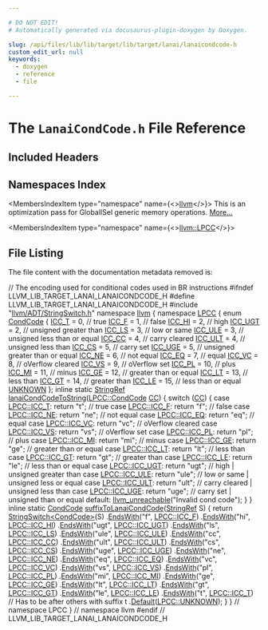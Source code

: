 ```yaml
---

# DO NOT EDIT!
# Automatically generated via docusaurus-plugin-doxygen by Doxygen.

slug: /api/files/lib/lib/target/lib/target/lanai/lanaicondcode-h
custom_edit_url: null
keywords:
  - doxygen
  - reference
  - file

---
```





# The `LanaiCondCode.h` File Reference

<DoxygenPage pluginConfig={pluginConfig}>



## Included Headers

<IncludesList>
<IncludesListItem
  filePath="llvm/ADT/StringSwitch.h"
  permalink="/docs/api/files/include/include/llvm/include/llvm/adt/stringswitch-h"
  isLocal="true" />
</IncludesList>

## Namespaces Index

<MembersIndex>

<MembersIndexItem
  type="namespace"
  name={<><a href="/docs/api/namespaces/llvm">llvm</a></>}>
This is an optimization pass for GlobalISel generic memory operations. <a href="/docs/api/namespaces/llvm/#details">More...</a>
</MembersIndexItem>

<MembersIndexItem
  type="namespace"
  name={<><a href="/docs/api/namespaces/llvm/lpcc">llvm::LPCC</a></>}>
</MembersIndexItem>

</MembersIndex>


## File Listing

The file content with the documentation metadata removed is:

<ProgramListing>

<Link id="l00001" /><CodeLine lineNumber="1"><span class="doxyHighlightComment">// The encoding used for conditional codes used in BR instructions</span></CodeLine>
<Link id="l00002" /><CodeLine lineNumber="2"></CodeLine>
<Link id="l00003" /><CodeLine lineNumber="3"><span class="doxyHighlightPreprocessor">#ifndef LLVM&#95;LIB&#95;TARGET&#95;LANAI&#95;LANAICONDCODE&#95;H</span></CodeLine>
<Link id="l00004" /><CodeLine lineNumber="4"><span class="doxyHighlightPreprocessor">#define LLVM&#95;LIB&#95;TARGET&#95;LANAI&#95;LANAICONDCODE&#95;H</span></CodeLine>
<Link id="l00005" /><CodeLine lineNumber="5"></CodeLine>
<Link id="l00006" /><CodeLine lineNumber="6"><span class="doxyHighlightPreprocessor">#include &quot;<a href="/docs/api/files/include/include/llvm/include/llvm/adt/stringswitch-h">llvm/ADT/StringSwitch.h</a>&quot;</span></CodeLine>
<Link id="l00007" /><CodeLine lineNumber="7"></CodeLine>
<Link id="l00008" /><CodeLine lineNumber="8"><span class="doxyHighlightKeyword">namespace </span><span class="doxyHighlight"><a href="/docs/api/namespaces/llvm">llvm</a> &#123;</span></CodeLine>
<Link id="l00009" /><CodeLine lineNumber="9" lineLink="/docs/api/namespaces/llvm/lpcc"><span class="doxyHighlightKeyword">namespace </span><span class="doxyHighlight"><a href="/docs/api/namespaces/llvm/lpcc">LPCC</a> &#123;</span></CodeLine>
<Link id="l00010" /><CodeLine lineNumber="10" lineLink="/docs/api/namespaces/llvm/lpcc/#a402439560272232a2e241a32dcb19f63"><span class="doxyHighlightKeyword">enum</span><span class="doxyHighlight"> <a href="/docs/api/namespaces/llvm/lpcc/#a402439560272232a2e241a32dcb19f63">CondCode</a> &#123;</span></CodeLine>
<Link id="l00011" /><CodeLine lineNumber="11" lineLink="/docs/api/namespaces/llvm/lpcc/#a402439560272232a2e241a32dcb19f63a8deb801305591326bd46652c46a63af9"><span class="doxyHighlight">  <a href="/docs/api/namespaces/llvm/lpcc/#a402439560272232a2e241a32dcb19f63a8deb801305591326bd46652c46a63af9">ICC&#95;T</a> = 0,   </span><span class="doxyHighlightComment">//  true</span></CodeLine>
<Link id="l00012" /><CodeLine lineNumber="12" lineLink="/docs/api/namespaces/llvm/lpcc/#a402439560272232a2e241a32dcb19f63ae0a7df38f0c12918214e854e6deee51d"><span class="doxyHighlight">  <a href="/docs/api/namespaces/llvm/lpcc/#a402439560272232a2e241a32dcb19f63ae0a7df38f0c12918214e854e6deee51d">ICC&#95;F</a> = 1,   </span><span class="doxyHighlightComment">//  false</span></CodeLine>
<Link id="l00013" /><CodeLine lineNumber="13" lineLink="/docs/api/namespaces/llvm/lpcc/#a402439560272232a2e241a32dcb19f63ac145e413a917503f7a67eb6bc48d04ef"><span class="doxyHighlight">  <a href="/docs/api/namespaces/llvm/lpcc/#a402439560272232a2e241a32dcb19f63ac145e413a917503f7a67eb6bc48d04ef">ICC&#95;HI</a> = 2,  </span><span class="doxyHighlightComment">//  high</span></CodeLine>
<Link id="l00014" /><CodeLine lineNumber="14" lineLink="/docs/api/namespaces/llvm/lpcc/#a402439560272232a2e241a32dcb19f63a2ba53401f8d9a21d6ae2d6a58a1a64c2"><span class="doxyHighlight">  <a href="/docs/api/namespaces/llvm/lpcc/#a402439560272232a2e241a32dcb19f63a2ba53401f8d9a21d6ae2d6a58a1a64c2">ICC&#95;UGT</a> = 2, </span><span class="doxyHighlightComment">//  unsigned greater than</span></CodeLine>
<Link id="l00015" /><CodeLine lineNumber="15" lineLink="/docs/api/namespaces/llvm/lpcc/#a402439560272232a2e241a32dcb19f63addd15e46a2dd7b17ad5f9e1361894c7b"><span class="doxyHighlight">  <a href="/docs/api/namespaces/llvm/lpcc/#a402439560272232a2e241a32dcb19f63addd15e46a2dd7b17ad5f9e1361894c7b">ICC&#95;LS</a> = 3,  </span><span class="doxyHighlightComment">//  low or same</span></CodeLine>
<Link id="l00016" /><CodeLine lineNumber="16" lineLink="/docs/api/namespaces/llvm/lpcc/#a402439560272232a2e241a32dcb19f63a6c9b960377b413c99d31e8967c5ccd5e"><span class="doxyHighlight">  <a href="/docs/api/namespaces/llvm/lpcc/#a402439560272232a2e241a32dcb19f63a6c9b960377b413c99d31e8967c5ccd5e">ICC&#95;ULE</a> = 3, </span><span class="doxyHighlightComment">//  unsigned less than or equal</span></CodeLine>
<Link id="l00017" /><CodeLine lineNumber="17" lineLink="/docs/api/namespaces/llvm/lpcc/#a402439560272232a2e241a32dcb19f63a6b459fb381cd6527b9d3ef42cd9dff94"><span class="doxyHighlight">  <a href="/docs/api/namespaces/llvm/lpcc/#a402439560272232a2e241a32dcb19f63a6b459fb381cd6527b9d3ef42cd9dff94">ICC&#95;CC</a> = 4,  </span><span class="doxyHighlightComment">//  carry cleared</span></CodeLine>
<Link id="l00018" /><CodeLine lineNumber="18" lineLink="/docs/api/namespaces/llvm/lpcc/#a402439560272232a2e241a32dcb19f63ab0124a0d76493ea36ad8a6e026c315fd"><span class="doxyHighlight">  <a href="/docs/api/namespaces/llvm/lpcc/#a402439560272232a2e241a32dcb19f63ab0124a0d76493ea36ad8a6e026c315fd">ICC&#95;ULT</a> = 4, </span><span class="doxyHighlightComment">//  unsigned less than</span></CodeLine>
<Link id="l00019" /><CodeLine lineNumber="19" lineLink="/docs/api/namespaces/llvm/lpcc/#a402439560272232a2e241a32dcb19f63a735741ae657bc89272f0ae7450083955"><span class="doxyHighlight">  <a href="/docs/api/namespaces/llvm/lpcc/#a402439560272232a2e241a32dcb19f63a735741ae657bc89272f0ae7450083955">ICC&#95;CS</a> = 5,  </span><span class="doxyHighlightComment">//  carry set</span></CodeLine>
<Link id="l00020" /><CodeLine lineNumber="20" lineLink="/docs/api/namespaces/llvm/lpcc/#a402439560272232a2e241a32dcb19f63a724e26bce1694b023f3b753479d51a04"><span class="doxyHighlight">  <a href="/docs/api/namespaces/llvm/lpcc/#a402439560272232a2e241a32dcb19f63a724e26bce1694b023f3b753479d51a04">ICC&#95;UGE</a> = 5, </span><span class="doxyHighlightComment">//  unsigned greater than or equal</span></CodeLine>
<Link id="l00021" /><CodeLine lineNumber="21" lineLink="/docs/api/namespaces/llvm/lpcc/#a402439560272232a2e241a32dcb19f63a5f1cb00bb0ede601421beb828a5d4b76"><span class="doxyHighlight">  <a href="/docs/api/namespaces/llvm/lpcc/#a402439560272232a2e241a32dcb19f63a5f1cb00bb0ede601421beb828a5d4b76">ICC&#95;NE</a> = 6,  </span><span class="doxyHighlightComment">//  not equal</span></CodeLine>
<Link id="l00022" /><CodeLine lineNumber="22" lineLink="/docs/api/namespaces/llvm/lpcc/#a402439560272232a2e241a32dcb19f63ad36d0e67aa10b86b18c882bdcaf8b1e6"><span class="doxyHighlight">  <a href="/docs/api/namespaces/llvm/lpcc/#a402439560272232a2e241a32dcb19f63ad36d0e67aa10b86b18c882bdcaf8b1e6">ICC&#95;EQ</a> = 7,  </span><span class="doxyHighlightComment">//  equal</span></CodeLine>
<Link id="l00023" /><CodeLine lineNumber="23" lineLink="/docs/api/namespaces/llvm/lpcc/#a402439560272232a2e241a32dcb19f63ab4b351de10d06667563764f4bde545ba"><span class="doxyHighlight">  <a href="/docs/api/namespaces/llvm/lpcc/#a402439560272232a2e241a32dcb19f63ab4b351de10d06667563764f4bde545ba">ICC&#95;VC</a> = 8,  </span><span class="doxyHighlightComment">//  oVerflow cleared</span></CodeLine>
<Link id="l00024" /><CodeLine lineNumber="24" lineLink="/docs/api/namespaces/llvm/lpcc/#a402439560272232a2e241a32dcb19f63ace781999f382382719a06a2980682289"><span class="doxyHighlight">  <a href="/docs/api/namespaces/llvm/lpcc/#a402439560272232a2e241a32dcb19f63ace781999f382382719a06a2980682289">ICC&#95;VS</a> = 9,  </span><span class="doxyHighlightComment">//  oVerflow set</span></CodeLine>
<Link id="l00025" /><CodeLine lineNumber="25" lineLink="/docs/api/namespaces/llvm/lpcc/#a402439560272232a2e241a32dcb19f63a65ea2278be672ad82bbdd398e55a1385"><span class="doxyHighlight">  <a href="/docs/api/namespaces/llvm/lpcc/#a402439560272232a2e241a32dcb19f63a65ea2278be672ad82bbdd398e55a1385">ICC&#95;PL</a> = 10, </span><span class="doxyHighlightComment">//  plus</span></CodeLine>
<Link id="l00026" /><CodeLine lineNumber="26" lineLink="/docs/api/namespaces/llvm/lpcc/#a402439560272232a2e241a32dcb19f63a815c7346bf7c8148f67f65c435a5b5dc"><span class="doxyHighlight">  <a href="/docs/api/namespaces/llvm/lpcc/#a402439560272232a2e241a32dcb19f63a815c7346bf7c8148f67f65c435a5b5dc">ICC&#95;MI</a> = 11, </span><span class="doxyHighlightComment">//  minus</span></CodeLine>
<Link id="l00027" /><CodeLine lineNumber="27" lineLink="/docs/api/namespaces/llvm/lpcc/#a402439560272232a2e241a32dcb19f63a12652b0d33f1f971dbf5a4fd38bc5aff"><span class="doxyHighlight">  <a href="/docs/api/namespaces/llvm/lpcc/#a402439560272232a2e241a32dcb19f63a12652b0d33f1f971dbf5a4fd38bc5aff">ICC&#95;GE</a> = 12, </span><span class="doxyHighlightComment">//  greater than or equal</span></CodeLine>
<Link id="l00028" /><CodeLine lineNumber="28" lineLink="/docs/api/namespaces/llvm/lpcc/#a402439560272232a2e241a32dcb19f63ad9d53591ae8b91e43083845563944a70"><span class="doxyHighlight">  <a href="/docs/api/namespaces/llvm/lpcc/#a402439560272232a2e241a32dcb19f63ad9d53591ae8b91e43083845563944a70">ICC&#95;LT</a> = 13, </span><span class="doxyHighlightComment">//  less than</span></CodeLine>
<Link id="l00029" /><CodeLine lineNumber="29" lineLink="/docs/api/namespaces/llvm/lpcc/#a402439560272232a2e241a32dcb19f63a593c3982b94c15ee37c1eedae8ad32af"><span class="doxyHighlight">  <a href="/docs/api/namespaces/llvm/lpcc/#a402439560272232a2e241a32dcb19f63a593c3982b94c15ee37c1eedae8ad32af">ICC&#95;GT</a> = 14, </span><span class="doxyHighlightComment">//  greater than</span></CodeLine>
<Link id="l00030" /><CodeLine lineNumber="30" lineLink="/docs/api/namespaces/llvm/lpcc/#a402439560272232a2e241a32dcb19f63a70d686d83ff0b4e0e35b9fb7f58baec2"><span class="doxyHighlight">  <a href="/docs/api/namespaces/llvm/lpcc/#a402439560272232a2e241a32dcb19f63a70d686d83ff0b4e0e35b9fb7f58baec2">ICC&#95;LE</a> = 15, </span><span class="doxyHighlightComment">//  less than or equal</span></CodeLine>
<Link id="l00031" /><CodeLine lineNumber="31" lineLink="/docs/api/namespaces/llvm/lpcc/#a402439560272232a2e241a32dcb19f63aa2b0af36cf77392c4cb0b9d17e06f2ef"><span class="doxyHighlight">  <a href="/docs/api/namespaces/llvm/lpcc/#a402439560272232a2e241a32dcb19f63aa2b0af36cf77392c4cb0b9d17e06f2ef">UNKNOWN</a></span></CodeLine>
<Link id="l00032" /><CodeLine lineNumber="32"><span class="doxyHighlight">&#125;;</span></CodeLine>
<Link id="l00033" /><CodeLine lineNumber="33"></CodeLine>
<Link id="l00034" /><CodeLine lineNumber="34" lineLink="/docs/api/namespaces/llvm/lpcc/#a62d3fc0a526c1cca09194592113edb43"><span class="doxyHighlightKeyword">inline</span><span class="doxyHighlight"> </span><span class="doxyHighlightKeyword">static</span><span class="doxyHighlight"> <a href="/docs/api/classes/llvm/stringref">StringRef</a> <a href="/docs/api/namespaces/llvm/lpcc/#a62d3fc0a526c1cca09194592113edb43">lanaiCondCodeToString</a>(<a href="/docs/api/namespaces/llvm/lpcc/#a402439560272232a2e241a32dcb19f63">LPCC::CondCode</a> <a href="/docs/api/files/lib/lib/target/lib/target/riscv/riscvredundantcopyelimination-cpp/#a77c69067ae8279bc00ab8757731e90d7">CC</a>) &#123;</span></CodeLine>
<Link id="l00035" /><CodeLine lineNumber="35"><span class="doxyHighlight">  </span><span class="doxyHighlightKeywordFlow">switch</span><span class="doxyHighlight"> (<a href="/docs/api/files/lib/lib/target/lib/target/riscv/riscvredundantcopyelimination-cpp/#a77c69067ae8279bc00ab8757731e90d7">CC</a>) &#123;</span></CodeLine>
<Link id="l00036" /><CodeLine lineNumber="36"><span class="doxyHighlight">  </span><span class="doxyHighlightKeywordFlow">case</span><span class="doxyHighlight"> <a href="/docs/api/namespaces/llvm/lpcc/#a402439560272232a2e241a32dcb19f63a8deb801305591326bd46652c46a63af9">LPCC::ICC&#95;T</a>:</span></CodeLine>
<Link id="l00037" /><CodeLine lineNumber="37"><span class="doxyHighlight">    </span><span class="doxyHighlightKeywordFlow">return</span><span class="doxyHighlight"> </span><span class="doxyHighlightStringLiteral">&quot;t&quot;</span><span class="doxyHighlight">; </span><span class="doxyHighlightComment">// true</span></CodeLine>
<Link id="l00038" /><CodeLine lineNumber="38"><span class="doxyHighlight">  </span><span class="doxyHighlightKeywordFlow">case</span><span class="doxyHighlight"> <a href="/docs/api/namespaces/llvm/lpcc/#a402439560272232a2e241a32dcb19f63ae0a7df38f0c12918214e854e6deee51d">LPCC::ICC&#95;F</a>:</span></CodeLine>
<Link id="l00039" /><CodeLine lineNumber="39"><span class="doxyHighlight">    </span><span class="doxyHighlightKeywordFlow">return</span><span class="doxyHighlight"> </span><span class="doxyHighlightStringLiteral">&quot;f&quot;</span><span class="doxyHighlight">; </span><span class="doxyHighlightComment">// false</span></CodeLine>
<Link id="l00040" /><CodeLine lineNumber="40"><span class="doxyHighlight">  </span><span class="doxyHighlightKeywordFlow">case</span><span class="doxyHighlight"> <a href="/docs/api/namespaces/llvm/lpcc/#a402439560272232a2e241a32dcb19f63a5f1cb00bb0ede601421beb828a5d4b76">LPCC::ICC&#95;NE</a>:</span></CodeLine>
<Link id="l00041" /><CodeLine lineNumber="41"><span class="doxyHighlight">    </span><span class="doxyHighlightKeywordFlow">return</span><span class="doxyHighlight"> </span><span class="doxyHighlightStringLiteral">&quot;ne&quot;</span><span class="doxyHighlight">; </span><span class="doxyHighlightComment">// not equal</span></CodeLine>
<Link id="l00042" /><CodeLine lineNumber="42"><span class="doxyHighlight">  </span><span class="doxyHighlightKeywordFlow">case</span><span class="doxyHighlight"> <a href="/docs/api/namespaces/llvm/lpcc/#a402439560272232a2e241a32dcb19f63ad36d0e67aa10b86b18c882bdcaf8b1e6">LPCC::ICC&#95;EQ</a>:</span></CodeLine>
<Link id="l00043" /><CodeLine lineNumber="43"><span class="doxyHighlight">    </span><span class="doxyHighlightKeywordFlow">return</span><span class="doxyHighlight"> </span><span class="doxyHighlightStringLiteral">&quot;eq&quot;</span><span class="doxyHighlight">; </span><span class="doxyHighlightComment">// equal</span></CodeLine>
<Link id="l00044" /><CodeLine lineNumber="44"><span class="doxyHighlight">  </span><span class="doxyHighlightKeywordFlow">case</span><span class="doxyHighlight"> <a href="/docs/api/namespaces/llvm/lpcc/#a402439560272232a2e241a32dcb19f63ab4b351de10d06667563764f4bde545ba">LPCC::ICC&#95;VC</a>:</span></CodeLine>
<Link id="l00045" /><CodeLine lineNumber="45"><span class="doxyHighlight">    </span><span class="doxyHighlightKeywordFlow">return</span><span class="doxyHighlight"> </span><span class="doxyHighlightStringLiteral">&quot;vc&quot;</span><span class="doxyHighlight">; </span><span class="doxyHighlightComment">// oVerflow cleared</span></CodeLine>
<Link id="l00046" /><CodeLine lineNumber="46"><span class="doxyHighlight">  </span><span class="doxyHighlightKeywordFlow">case</span><span class="doxyHighlight"> <a href="/docs/api/namespaces/llvm/lpcc/#a402439560272232a2e241a32dcb19f63ace781999f382382719a06a2980682289">LPCC::ICC&#95;VS</a>:</span></CodeLine>
<Link id="l00047" /><CodeLine lineNumber="47"><span class="doxyHighlight">    </span><span class="doxyHighlightKeywordFlow">return</span><span class="doxyHighlight"> </span><span class="doxyHighlightStringLiteral">&quot;vs&quot;</span><span class="doxyHighlight">; </span><span class="doxyHighlightComment">// oVerflow set</span></CodeLine>
<Link id="l00048" /><CodeLine lineNumber="48"><span class="doxyHighlight">  </span><span class="doxyHighlightKeywordFlow">case</span><span class="doxyHighlight"> <a href="/docs/api/namespaces/llvm/lpcc/#a402439560272232a2e241a32dcb19f63a65ea2278be672ad82bbdd398e55a1385">LPCC::ICC&#95;PL</a>:</span></CodeLine>
<Link id="l00049" /><CodeLine lineNumber="49"><span class="doxyHighlight">    </span><span class="doxyHighlightKeywordFlow">return</span><span class="doxyHighlight"> </span><span class="doxyHighlightStringLiteral">&quot;pl&quot;</span><span class="doxyHighlight">; </span><span class="doxyHighlightComment">// plus</span></CodeLine>
<Link id="l00050" /><CodeLine lineNumber="50"><span class="doxyHighlight">  </span><span class="doxyHighlightKeywordFlow">case</span><span class="doxyHighlight"> <a href="/docs/api/namespaces/llvm/lpcc/#a402439560272232a2e241a32dcb19f63a815c7346bf7c8148f67f65c435a5b5dc">LPCC::ICC&#95;MI</a>:</span></CodeLine>
<Link id="l00051" /><CodeLine lineNumber="51"><span class="doxyHighlight">    </span><span class="doxyHighlightKeywordFlow">return</span><span class="doxyHighlight"> </span><span class="doxyHighlightStringLiteral">&quot;mi&quot;</span><span class="doxyHighlight">; </span><span class="doxyHighlightComment">// minus</span></CodeLine>
<Link id="l00052" /><CodeLine lineNumber="52"><span class="doxyHighlight">  </span><span class="doxyHighlightKeywordFlow">case</span><span class="doxyHighlight"> <a href="/docs/api/namespaces/llvm/lpcc/#a402439560272232a2e241a32dcb19f63a12652b0d33f1f971dbf5a4fd38bc5aff">LPCC::ICC&#95;GE</a>:</span></CodeLine>
<Link id="l00053" /><CodeLine lineNumber="53"><span class="doxyHighlight">    </span><span class="doxyHighlightKeywordFlow">return</span><span class="doxyHighlight"> </span><span class="doxyHighlightStringLiteral">&quot;ge&quot;</span><span class="doxyHighlight">; </span><span class="doxyHighlightComment">// greater than or equal</span></CodeLine>
<Link id="l00054" /><CodeLine lineNumber="54"><span class="doxyHighlight">  </span><span class="doxyHighlightKeywordFlow">case</span><span class="doxyHighlight"> <a href="/docs/api/namespaces/llvm/lpcc/#a402439560272232a2e241a32dcb19f63ad9d53591ae8b91e43083845563944a70">LPCC::ICC&#95;LT</a>:</span></CodeLine>
<Link id="l00055" /><CodeLine lineNumber="55"><span class="doxyHighlight">    </span><span class="doxyHighlightKeywordFlow">return</span><span class="doxyHighlight"> </span><span class="doxyHighlightStringLiteral">&quot;lt&quot;</span><span class="doxyHighlight">; </span><span class="doxyHighlightComment">// less than</span></CodeLine>
<Link id="l00056" /><CodeLine lineNumber="56"><span class="doxyHighlight">  </span><span class="doxyHighlightKeywordFlow">case</span><span class="doxyHighlight"> <a href="/docs/api/namespaces/llvm/lpcc/#a402439560272232a2e241a32dcb19f63a593c3982b94c15ee37c1eedae8ad32af">LPCC::ICC&#95;GT</a>:</span></CodeLine>
<Link id="l00057" /><CodeLine lineNumber="57"><span class="doxyHighlight">    </span><span class="doxyHighlightKeywordFlow">return</span><span class="doxyHighlight"> </span><span class="doxyHighlightStringLiteral">&quot;gt&quot;</span><span class="doxyHighlight">; </span><span class="doxyHighlightComment">// greater than</span></CodeLine>
<Link id="l00058" /><CodeLine lineNumber="58"><span class="doxyHighlight">  </span><span class="doxyHighlightKeywordFlow">case</span><span class="doxyHighlight"> <a href="/docs/api/namespaces/llvm/lpcc/#a402439560272232a2e241a32dcb19f63a70d686d83ff0b4e0e35b9fb7f58baec2">LPCC::ICC&#95;LE</a>:</span></CodeLine>
<Link id="l00059" /><CodeLine lineNumber="59"><span class="doxyHighlight">    </span><span class="doxyHighlightKeywordFlow">return</span><span class="doxyHighlight"> </span><span class="doxyHighlightStringLiteral">&quot;le&quot;</span><span class="doxyHighlight">; </span><span class="doxyHighlightComment">// less than or equal</span></CodeLine>
<Link id="l00060" /><CodeLine lineNumber="60"><span class="doxyHighlight">  </span><span class="doxyHighlightKeywordFlow">case</span><span class="doxyHighlight"> <a href="/docs/api/namespaces/llvm/lpcc/#a402439560272232a2e241a32dcb19f63a2ba53401f8d9a21d6ae2d6a58a1a64c2">LPCC::ICC&#95;UGT</a>:</span></CodeLine>
<Link id="l00061" /><CodeLine lineNumber="61"><span class="doxyHighlight">    </span><span class="doxyHighlightKeywordFlow">return</span><span class="doxyHighlight"> </span><span class="doxyHighlightStringLiteral">&quot;ugt&quot;</span><span class="doxyHighlight">; </span><span class="doxyHighlightComment">// high | unsigned greater than</span></CodeLine>
<Link id="l00062" /><CodeLine lineNumber="62"><span class="doxyHighlight">  </span><span class="doxyHighlightKeywordFlow">case</span><span class="doxyHighlight"> <a href="/docs/api/namespaces/llvm/lpcc/#a402439560272232a2e241a32dcb19f63a6c9b960377b413c99d31e8967c5ccd5e">LPCC::ICC&#95;ULE</a>:</span></CodeLine>
<Link id="l00063" /><CodeLine lineNumber="63"><span class="doxyHighlight">    </span><span class="doxyHighlightKeywordFlow">return</span><span class="doxyHighlight"> </span><span class="doxyHighlightStringLiteral">&quot;ule&quot;</span><span class="doxyHighlight">; </span><span class="doxyHighlightComment">// low or same | unsigned less or equal</span></CodeLine>
<Link id="l00064" /><CodeLine lineNumber="64"><span class="doxyHighlight">  </span><span class="doxyHighlightKeywordFlow">case</span><span class="doxyHighlight"> <a href="/docs/api/namespaces/llvm/lpcc/#a402439560272232a2e241a32dcb19f63ab0124a0d76493ea36ad8a6e026c315fd">LPCC::ICC&#95;ULT</a>:</span></CodeLine>
<Link id="l00065" /><CodeLine lineNumber="65"><span class="doxyHighlight">    </span><span class="doxyHighlightKeywordFlow">return</span><span class="doxyHighlight"> </span><span class="doxyHighlightStringLiteral">&quot;ult&quot;</span><span class="doxyHighlight">; </span><span class="doxyHighlightComment">// carry cleared | unsigned less than</span></CodeLine>
<Link id="l00066" /><CodeLine lineNumber="66"><span class="doxyHighlight">  </span><span class="doxyHighlightKeywordFlow">case</span><span class="doxyHighlight"> <a href="/docs/api/namespaces/llvm/lpcc/#a402439560272232a2e241a32dcb19f63a724e26bce1694b023f3b753479d51a04">LPCC::ICC&#95;UGE</a>:</span></CodeLine>
<Link id="l00067" /><CodeLine lineNumber="67"><span class="doxyHighlight">    </span><span class="doxyHighlightKeywordFlow">return</span><span class="doxyHighlight"> </span><span class="doxyHighlightStringLiteral">&quot;uge&quot;</span><span class="doxyHighlight">; </span><span class="doxyHighlightComment">// carry set | unsigned than or equal</span></CodeLine>
<Link id="l00068" /><CodeLine lineNumber="68"><span class="doxyHighlight">  </span><span class="doxyHighlightKeywordFlow">default</span><span class="doxyHighlight">:</span></CodeLine>
<Link id="l00069" /><CodeLine lineNumber="69"><span class="doxyHighlight">    <a href="/docs/api/files/include/include/llvm/include/llvm/support/errorhandling-h/#ace243f5c25697a1107cce46626b3dc94">llvm&#95;unreachable</a>(</span><span class="doxyHighlightStringLiteral">&quot;Invalid cond code&quot;</span><span class="doxyHighlight">);</span></CodeLine>
<Link id="l00070" /><CodeLine lineNumber="70"><span class="doxyHighlight">  &#125;</span></CodeLine>
<Link id="l00071" /><CodeLine lineNumber="71"><span class="doxyHighlight">&#125;</span></CodeLine>
<Link id="l00072" /><CodeLine lineNumber="72"></CodeLine>
<Link id="l00073" /><CodeLine lineNumber="73" lineLink="/docs/api/namespaces/llvm/lpcc/#a444b7661fff6a2bcb99552d068bb3aca"><span class="doxyHighlightKeyword">inline</span><span class="doxyHighlight"> </span><span class="doxyHighlightKeyword">static</span><span class="doxyHighlight"> <a href="/docs/api/namespaces/llvm/lpcc/#a402439560272232a2e241a32dcb19f63">CondCode</a> <a href="/docs/api/namespaces/llvm/lpcc/#a444b7661fff6a2bcb99552d068bb3aca">suffixToLanaiCondCode</a>(<a href="/docs/api/classes/llvm/stringref">StringRef</a> S) &#123;</span></CodeLine>
<Link id="l00074" /><CodeLine lineNumber="74"><span class="doxyHighlight">  </span><span class="doxyHighlightKeywordFlow">return</span><span class="doxyHighlight"> <a href="/docs/api/classes/llvm/stringswitch">StringSwitch&lt;CondCode&gt;</a>(S)</span></CodeLine>
<Link id="l00075" /><CodeLine lineNumber="75"><span class="doxyHighlight">      .<a href="/docs/api/classes/llvm/stringswitch/#aa50a7b1fb270f50ee5fe0db126b9f75f">EndsWith</a>(</span><span class="doxyHighlightStringLiteral">&quot;f&quot;</span><span class="doxyHighlight">, <a href="/docs/api/namespaces/llvm/lpcc/#a402439560272232a2e241a32dcb19f63ae0a7df38f0c12918214e854e6deee51d">LPCC::ICC&#95;F</a>)</span></CodeLine>
<Link id="l00076" /><CodeLine lineNumber="76"><span class="doxyHighlight">      .<a href="/docs/api/classes/llvm/stringswitch/#aa50a7b1fb270f50ee5fe0db126b9f75f">EndsWith</a>(</span><span class="doxyHighlightStringLiteral">&quot;hi&quot;</span><span class="doxyHighlight">, <a href="/docs/api/namespaces/llvm/lpcc/#a402439560272232a2e241a32dcb19f63ac145e413a917503f7a67eb6bc48d04ef">LPCC::ICC&#95;HI</a>)</span></CodeLine>
<Link id="l00077" /><CodeLine lineNumber="77"><span class="doxyHighlight">      .<a href="/docs/api/classes/llvm/stringswitch/#aa50a7b1fb270f50ee5fe0db126b9f75f">EndsWith</a>(</span><span class="doxyHighlightStringLiteral">&quot;ugt&quot;</span><span class="doxyHighlight">, <a href="/docs/api/namespaces/llvm/lpcc/#a402439560272232a2e241a32dcb19f63a2ba53401f8d9a21d6ae2d6a58a1a64c2">LPCC::ICC&#95;UGT</a>)</span></CodeLine>
<Link id="l00078" /><CodeLine lineNumber="78"><span class="doxyHighlight">      .<a href="/docs/api/classes/llvm/stringswitch/#aa50a7b1fb270f50ee5fe0db126b9f75f">EndsWith</a>(</span><span class="doxyHighlightStringLiteral">&quot;ls&quot;</span><span class="doxyHighlight">, <a href="/docs/api/namespaces/llvm/lpcc/#a402439560272232a2e241a32dcb19f63addd15e46a2dd7b17ad5f9e1361894c7b">LPCC::ICC&#95;LS</a>)</span></CodeLine>
<Link id="l00079" /><CodeLine lineNumber="79"><span class="doxyHighlight">      .<a href="/docs/api/classes/llvm/stringswitch/#aa50a7b1fb270f50ee5fe0db126b9f75f">EndsWith</a>(</span><span class="doxyHighlightStringLiteral">&quot;ule&quot;</span><span class="doxyHighlight">, <a href="/docs/api/namespaces/llvm/lpcc/#a402439560272232a2e241a32dcb19f63a6c9b960377b413c99d31e8967c5ccd5e">LPCC::ICC&#95;ULE</a>)</span></CodeLine>
<Link id="l00080" /><CodeLine lineNumber="80"><span class="doxyHighlight">      .<a href="/docs/api/classes/llvm/stringswitch/#aa50a7b1fb270f50ee5fe0db126b9f75f">EndsWith</a>(</span><span class="doxyHighlightStringLiteral">&quot;cc&quot;</span><span class="doxyHighlight">, <a href="/docs/api/namespaces/llvm/lpcc/#a402439560272232a2e241a32dcb19f63a6b459fb381cd6527b9d3ef42cd9dff94">LPCC::ICC&#95;CC</a>)</span></CodeLine>
<Link id="l00081" /><CodeLine lineNumber="81"><span class="doxyHighlight">      .<a href="/docs/api/classes/llvm/stringswitch/#aa50a7b1fb270f50ee5fe0db126b9f75f">EndsWith</a>(</span><span class="doxyHighlightStringLiteral">&quot;ult&quot;</span><span class="doxyHighlight">, <a href="/docs/api/namespaces/llvm/lpcc/#a402439560272232a2e241a32dcb19f63ab0124a0d76493ea36ad8a6e026c315fd">LPCC::ICC&#95;ULT</a>)</span></CodeLine>
<Link id="l00082" /><CodeLine lineNumber="82"><span class="doxyHighlight">      .<a href="/docs/api/classes/llvm/stringswitch/#aa50a7b1fb270f50ee5fe0db126b9f75f">EndsWith</a>(</span><span class="doxyHighlightStringLiteral">&quot;cs&quot;</span><span class="doxyHighlight">, <a href="/docs/api/namespaces/llvm/lpcc/#a402439560272232a2e241a32dcb19f63a735741ae657bc89272f0ae7450083955">LPCC::ICC&#95;CS</a>)</span></CodeLine>
<Link id="l00083" /><CodeLine lineNumber="83"><span class="doxyHighlight">      .<a href="/docs/api/classes/llvm/stringswitch/#aa50a7b1fb270f50ee5fe0db126b9f75f">EndsWith</a>(</span><span class="doxyHighlightStringLiteral">&quot;uge&quot;</span><span class="doxyHighlight">, <a href="/docs/api/namespaces/llvm/lpcc/#a402439560272232a2e241a32dcb19f63a724e26bce1694b023f3b753479d51a04">LPCC::ICC&#95;UGE</a>)</span></CodeLine>
<Link id="l00084" /><CodeLine lineNumber="84"><span class="doxyHighlight">      .<a href="/docs/api/classes/llvm/stringswitch/#aa50a7b1fb270f50ee5fe0db126b9f75f">EndsWith</a>(</span><span class="doxyHighlightStringLiteral">&quot;ne&quot;</span><span class="doxyHighlight">, <a href="/docs/api/namespaces/llvm/lpcc/#a402439560272232a2e241a32dcb19f63a5f1cb00bb0ede601421beb828a5d4b76">LPCC::ICC&#95;NE</a>)</span></CodeLine>
<Link id="l00085" /><CodeLine lineNumber="85"><span class="doxyHighlight">      .<a href="/docs/api/classes/llvm/stringswitch/#aa50a7b1fb270f50ee5fe0db126b9f75f">EndsWith</a>(</span><span class="doxyHighlightStringLiteral">&quot;eq&quot;</span><span class="doxyHighlight">, <a href="/docs/api/namespaces/llvm/lpcc/#a402439560272232a2e241a32dcb19f63ad36d0e67aa10b86b18c882bdcaf8b1e6">LPCC::ICC&#95;EQ</a>)</span></CodeLine>
<Link id="l00086" /><CodeLine lineNumber="86"><span class="doxyHighlight">      .<a href="/docs/api/classes/llvm/stringswitch/#aa50a7b1fb270f50ee5fe0db126b9f75f">EndsWith</a>(</span><span class="doxyHighlightStringLiteral">&quot;vc&quot;</span><span class="doxyHighlight">, <a href="/docs/api/namespaces/llvm/lpcc/#a402439560272232a2e241a32dcb19f63ab4b351de10d06667563764f4bde545ba">LPCC::ICC&#95;VC</a>)</span></CodeLine>
<Link id="l00087" /><CodeLine lineNumber="87"><span class="doxyHighlight">      .<a href="/docs/api/classes/llvm/stringswitch/#aa50a7b1fb270f50ee5fe0db126b9f75f">EndsWith</a>(</span><span class="doxyHighlightStringLiteral">&quot;vs&quot;</span><span class="doxyHighlight">, <a href="/docs/api/namespaces/llvm/lpcc/#a402439560272232a2e241a32dcb19f63ace781999f382382719a06a2980682289">LPCC::ICC&#95;VS</a>)</span></CodeLine>
<Link id="l00088" /><CodeLine lineNumber="88"><span class="doxyHighlight">      .<a href="/docs/api/classes/llvm/stringswitch/#aa50a7b1fb270f50ee5fe0db126b9f75f">EndsWith</a>(</span><span class="doxyHighlightStringLiteral">&quot;pl&quot;</span><span class="doxyHighlight">, <a href="/docs/api/namespaces/llvm/lpcc/#a402439560272232a2e241a32dcb19f63a65ea2278be672ad82bbdd398e55a1385">LPCC::ICC&#95;PL</a>)</span></CodeLine>
<Link id="l00089" /><CodeLine lineNumber="89"><span class="doxyHighlight">      .<a href="/docs/api/classes/llvm/stringswitch/#aa50a7b1fb270f50ee5fe0db126b9f75f">EndsWith</a>(</span><span class="doxyHighlightStringLiteral">&quot;mi&quot;</span><span class="doxyHighlight">, <a href="/docs/api/namespaces/llvm/lpcc/#a402439560272232a2e241a32dcb19f63a815c7346bf7c8148f67f65c435a5b5dc">LPCC::ICC&#95;MI</a>)</span></CodeLine>
<Link id="l00090" /><CodeLine lineNumber="90"><span class="doxyHighlight">      .<a href="/docs/api/classes/llvm/stringswitch/#aa50a7b1fb270f50ee5fe0db126b9f75f">EndsWith</a>(</span><span class="doxyHighlightStringLiteral">&quot;ge&quot;</span><span class="doxyHighlight">, <a href="/docs/api/namespaces/llvm/lpcc/#a402439560272232a2e241a32dcb19f63a12652b0d33f1f971dbf5a4fd38bc5aff">LPCC::ICC&#95;GE</a>)</span></CodeLine>
<Link id="l00091" /><CodeLine lineNumber="91"><span class="doxyHighlight">      .<a href="/docs/api/classes/llvm/stringswitch/#aa50a7b1fb270f50ee5fe0db126b9f75f">EndsWith</a>(</span><span class="doxyHighlightStringLiteral">&quot;lt&quot;</span><span class="doxyHighlight">, <a href="/docs/api/namespaces/llvm/lpcc/#a402439560272232a2e241a32dcb19f63ad9d53591ae8b91e43083845563944a70">LPCC::ICC&#95;LT</a>)</span></CodeLine>
<Link id="l00092" /><CodeLine lineNumber="92"><span class="doxyHighlight">      .<a href="/docs/api/classes/llvm/stringswitch/#aa50a7b1fb270f50ee5fe0db126b9f75f">EndsWith</a>(</span><span class="doxyHighlightStringLiteral">&quot;gt&quot;</span><span class="doxyHighlight">, <a href="/docs/api/namespaces/llvm/lpcc/#a402439560272232a2e241a32dcb19f63a593c3982b94c15ee37c1eedae8ad32af">LPCC::ICC&#95;GT</a>)</span></CodeLine>
<Link id="l00093" /><CodeLine lineNumber="93"><span class="doxyHighlight">      .<a href="/docs/api/classes/llvm/stringswitch/#aa50a7b1fb270f50ee5fe0db126b9f75f">EndsWith</a>(</span><span class="doxyHighlightStringLiteral">&quot;le&quot;</span><span class="doxyHighlight">, <a href="/docs/api/namespaces/llvm/lpcc/#a402439560272232a2e241a32dcb19f63a70d686d83ff0b4e0e35b9fb7f58baec2">LPCC::ICC&#95;LE</a>)</span></CodeLine>
<Link id="l00094" /><CodeLine lineNumber="94"><span class="doxyHighlight">      .<a href="/docs/api/classes/llvm/stringswitch/#aa50a7b1fb270f50ee5fe0db126b9f75f">EndsWith</a>(</span><span class="doxyHighlightStringLiteral">&quot;t&quot;</span><span class="doxyHighlight">, <a href="/docs/api/namespaces/llvm/lpcc/#a402439560272232a2e241a32dcb19f63a8deb801305591326bd46652c46a63af9">LPCC::ICC&#95;T</a>) </span><span class="doxyHighlightComment">// Has to be after others with suffix t</span></CodeLine>
<Link id="l00095" /><CodeLine lineNumber="95"><span class="doxyHighlight">      .<a href="/docs/api/classes/llvm/stringswitch/#a7f0e82e8a818ca43926fceb49be81661">Default</a>(<a href="/docs/api/namespaces/llvm/lpcc/#a402439560272232a2e241a32dcb19f63aa2b0af36cf77392c4cb0b9d17e06f2ef">LPCC::UNKNOWN</a>);</span></CodeLine>
<Link id="l00096" /><CodeLine lineNumber="96"><span class="doxyHighlight">&#125;</span></CodeLine>
<Link id="l00097" /><CodeLine lineNumber="97"><span class="doxyHighlight">&#125; </span><span class="doxyHighlightComment">// namespace LPCC</span></CodeLine>
<Link id="l00098" /><CodeLine lineNumber="98"><span class="doxyHighlight">&#125; </span><span class="doxyHighlightComment">// namespace llvm</span></CodeLine>
<Link id="l00099" /><CodeLine lineNumber="99"></CodeLine>
<Link id="l00100" /><CodeLine lineNumber="100"><span class="doxyHighlightPreprocessor">#endif </span><span class="doxyHighlightComment">// LLVM&#95;LIB&#95;TARGET&#95;LANAI&#95;LANAICONDCODE&#95;H</span></CodeLine>

</ProgramListing>


</DoxygenPage>
